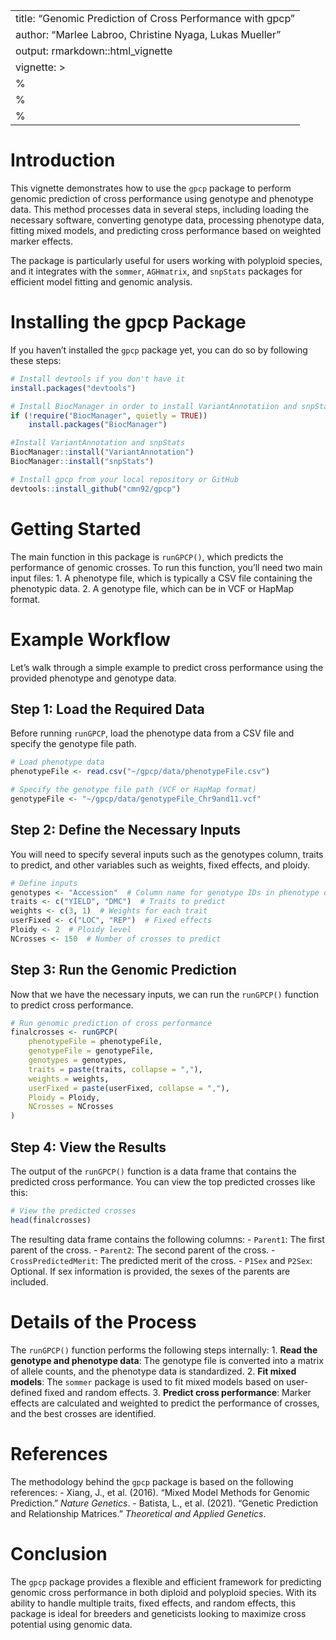 
---
title: "Genomic Prediction of Cross Performance with gpcp"
author: "Marlee Labroo, Christine Nyaga, Lukas Mueller"
output: rmarkdown::html_vignette
vignette: >
  %\VignetteIndexEntry{Genomic Prediction of Cross Performance with gpcp}
  %\VignetteEngine{knitr::rmarkdown}
  %\VignetteEncoding{UTF-8}
---

# Introduction

This vignette demonstrates how to use the `gpcp` package to perform genomic prediction of cross performance using genotype and phenotype data. This method processes data in several steps, including loading the necessary software, converting genotype data, processing phenotype data, fitting mixed models, and predicting cross performance based on weighted marker effects.

The package is particularly useful for users working with polyploid species, and it integrates with the `sommer`, `AGHmatrix`, and `snpStats` packages for efficient model fitting and genomic analysis.

# Installing the gpcp Package

If you haven't installed the `gpcp` package yet, you can do so by following these steps:

```r
# Install devtools if you don't have it
install.packages("devtools")

# Install BiocManager in order to install VariantAnnotatiion and snpStats
if (!require("BiocManager", quietly = TRUE))
    install.packages("BiocManager")

#Install VariantAnnotation and snpStats
BiocManager::install("VariantAnnotation")
BiocManager::install("snpStats")

# Install gpcp from your local repository or GitHub
devtools::install_github("cmn92/gpcp")

```

# Getting Started

The main function in this package is `runGPCP()`, which predicts the performance of genomic crosses. To run this function, you'll need two main input files:
1. A phenotype file, which is typically a CSV file containing the phenotypic data.
2. A genotype file, which can be in VCF or HapMap format.

# Example Workflow

Let’s walk through a simple example to predict cross performance using the provided phenotype and genotype data.

## Step 1: Load the Required Data

Before running `runGPCP`, load the phenotype data from a CSV file and specify the genotype file path.

```r
# Load phenotype data
phenotypeFile <- read.csv("~/gpcp/data/phenotypeFile.csv")

# Specify the genotype file path (VCF or HapMap format)
genotypeFile <- "~/gpcp/data/genotypeFile_Chr9and11.vcf"
```

## Step 2: Define the Necessary Inputs

You will need to specify several inputs such as the genotypes column, traits to predict, and other variables such as weights, fixed effects, and ploidy.

```r
# Define inputs
genotypes <- "Accession"  # Column name for genotype IDs in phenotype data
traits <- c("YIELD", "DMC")  # Traits to predict
weights <- c(3, 1)  # Weights for each trait
userFixed <- c("LOC", "REP")  # Fixed effects
Ploidy <- 2  # Ploidy level
NCrosses <- 150  # Number of crosses to predict
```

## Step 3: Run the Genomic Prediction

Now that we have the necessary inputs, we can run the `runGPCP()` function to predict cross performance.

```r
# Run genomic prediction of cross performance
finalcrosses <- runGPCP(
    phenotypeFile = phenotypeFile,
    genotypeFile = genotypeFile,
    genotypes = genotypes,
    traits = paste(traits, collapse = ","),
    weights = weights,
    userFixed = paste(userFixed, collapse = ","),
    Ploidy = Ploidy,
    NCrosses = NCrosses
)
```

## Step 4: View the Results

The output of the `runGPCP()` function is a data frame that contains the predicted cross performance. You can view the top predicted crosses like this:

```r
# View the predicted crosses
head(finalcrosses)
```

The resulting data frame contains the following columns:
- `Parent1`: The first parent of the cross.
- `Parent2`: The second parent of the cross.
- `CrossPredictedMerit`: The predicted merit of the cross.
- `P1Sex` and `P2Sex`: Optional. If sex information is provided, the sexes of the parents are included.

# Details of the Process

The `runGPCP()` function performs the following steps internally:
1. **Read the genotype and phenotype data**: The genotype file is converted into a matrix of allele counts, and the phenotype data is standardized.
2. **Fit mixed models**: The `sommer` package is used to fit mixed models based on user-defined fixed and random effects.
3. **Predict cross performance**: Marker effects are calculated and weighted to predict the performance of crosses, and the best crosses are identified.

# References

The methodology behind the `gpcp` package is based on the following references:
- Xiang, J., et al. (2016). "Mixed Model Methods for Genomic Prediction." _Nature Genetics_.
- Batista, L., et al. (2021). "Genetic Prediction and Relationship Matrices." _Theoretical and Applied Genetics_.

# Conclusion

The `gpcp` package provides a flexible and efficient framework for predicting genomic cross performance in both diploid and polyploid species. With its ability to handle multiple traits, fixed effects, and random effects, this package is ideal for breeders and geneticists looking to maximize cross potential using genomic data.
